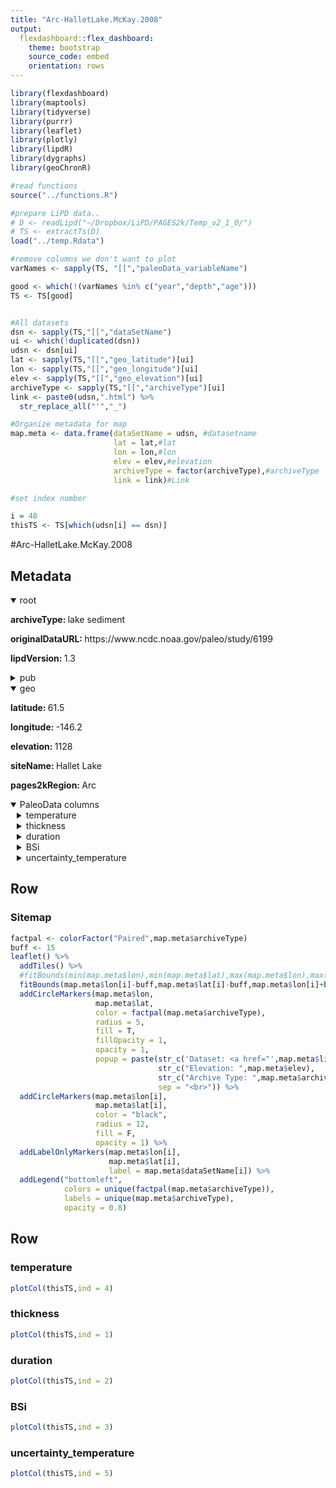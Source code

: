 ```yaml
---
title: "Arc-HalletLake.McKay.2008"
output: 
  flexdashboard::flex_dashboard:
    theme: bootstrap
    source_code: embed
    orientation: rows
---
```


```r
library(flexdashboard)
library(maptools)
library(tidyverse)
library(purrr)
library(leaflet)
library(plotly)
library(lipdR)
library(dygraphs)
library(geoChronR)

#read functions
source("../functions.R")

#prepare LiPD data..
# D <- readLipd("~/Dropbox/LiPD/PAGES2k/Temp_v2_1_0/")
# TS <- extractTs(D)
load("../temp.Rdata")

#remove columns we don't want to plot
varNames <- sapply(TS, "[[","paleoData_variableName")

good <- which(!(varNames %in% c("year","depth","age")))
TS <- TS[good]


#All datasets
dsn <- sapply(TS,"[[","dataSetName")
ui <- which(!duplicated(dsn))
udsn <- dsn[ui]
lat <- sapply(TS,"[[","geo_latitude")[ui]
lon <- sapply(TS,"[[","geo_longitude")[ui]
elev <- sapply(TS,"[[","geo_elevation")[ui]
archiveType <- sapply(TS,"[[","archiveType")[ui]
link <- paste0(udsn,".html") %>% 
  str_replace_all("'","_")

#Organize metadata for map
map.meta <- data.frame(dataSetName = udsn, #datasetname
                       lat = lat,#lat
                       lon = lon,#lon
                       elev = elev,#elevation
                       archiveType = factor(archiveType),#archiveType
                       link = link)#Link

#set index number

i = 48
thisTS <- TS[which(udsn[i] == dsn)]
```
#Arc-HalletLake.McKay.2008

Metadata {.sidebar}
-------------------------------------

<details open style="margin-left: 0px">
<summary>root</summary>
<p style="margin-left: 0px"><strong>archiveType: </strong>lake sediment
<p style="margin-left: 0px"><strong>originalDataURL: </strong>https://www.ncdc.noaa.gov/paleo/study/6199
<p style="margin-left: 0px"><strong>lipdVersion: </strong>1.3
</details>
<details>
<summary>pub</summary>
<details style="margin-left: 10px">
<summary>pub1</summary>
<p style="margin-left: 10px"><strong>author: </strong>McKay, Nicholas P.;Kaufman, Darrell S.;Michelutti, Neal
<p style="margin-left: 10px"><strong>citeKey: </strong>mckay2008biogenicsilicaconcentrati
<p style="margin-left: 10px"><strong>journal: </strong>Geophysical Research Letters
<p style="margin-left: 10px"><strong>volume: </strong>35
<p style="margin-left: 10px"><strong>pages: </strong>L05709
<p style="margin-left: 10px"><strong>pubYear: </strong>2008
<p style="margin-left: 10px"><strong>title: </strong>Biogenic silica concentration as a high-resolution, quantitative temperature proxy at Hallet Lake, south-central Alaska
<p style="margin-left: 10px"><strong>DOI: </strong>10.1029/2007GL032876
</details>
<details style="margin-left: 10px">
<summary>pub2</summary>
<p style="margin-left: 10px"><strong>author: </strong>McKay, N.P.
<p style="margin-left: 10px"><strong>citeKey: </strong>mckay2008httpswwwncdcnoaagovpaleostudy6199DataCitation
<p style="margin-left: 10px"><strong>title: </strong>World Data Center for Paleoclimatology
</details>
</details>
<details open style="margin-left: 0px">
<summary>geo</summary>
<p style="margin-left: 0px"><strong>latitude: </strong>61.5
<p style="margin-left: 0px"><strong>longitude: </strong>-146.2
<p style="margin-left: 0px"><strong>elevation: </strong>1128
<p style="margin-left: 0px"><strong>siteName: </strong>Hallet Lake
<p style="margin-left: 0px"><strong>pages2kRegion: </strong>Arc
</details>
<details open>
<summary>PaleoData columns</summary>
<details style="margin-left: 10px">
<summary>temperature</summary>
<p style="margin-left: 10px"><strong>TSid: </strong>Arc_073
<p style="margin-left: 10px"><strong>variableName: </strong>temperature
<p style="margin-left: 10px"><strong>units: </strong>degC
<p style="margin-left: 10px"><strong>description: </strong>JJA Temperature Anomalies
<p style="margin-left: 10px"><strong>useInGlobalTemperatureAnalysis: </strong>TRUE
<details>
<summary>interpretation</summary>
<details style="margin-left: 20px">
<summary>1</summary>
<p style="margin-left: 20px"><strong>basis: </strong>calibration with Valdez temperature
<p style="margin-left: 20px"><strong>interpDirection: </strong>positive
<p style="margin-left: 20px"><strong>scope: </strong>climate
<p style="margin-left: 20px"><strong>seasonality: </strong>6 7 8
<p style="margin-left: 20px"><strong>variable: </strong>T
<p style="margin-left: 20px"><strong>variableDetail: </strong>air@surface
</details>
</details>
</details>
<details style="margin-left: 10px">
<summary>thickness</summary>
<p style="margin-left: 10px"><strong>TSid: </strong>Arc_070
<p style="margin-left: 10px"><strong>variableName: </strong>thickness
<p style="margin-left: 10px"><strong>units: </strong>cm
<p style="margin-left: 10px"><strong>description: </strong>thickness
<p style="margin-left: 10px"><strong>useInGlobalTemperatureAnalysis: </strong>FALSE
</details>
<details style="margin-left: 10px">
<summary>duration</summary>
<p style="margin-left: 10px"><strong>TSid: </strong>Arc_071
<p style="margin-left: 10px"><strong>variableName: </strong>duration
<p style="margin-left: 10px"><strong>units: </strong>AD
<p style="margin-left: 10px"><strong>description: </strong>sample span
<p style="margin-left: 10px"><strong>useInGlobalTemperatureAnalysis: </strong>FALSE
</details>
<details style="margin-left: 10px">
<summary>BSi</summary>
<p style="margin-left: 10px"><strong>TSid: </strong>Arc_072
<p style="margin-left: 10px"><strong>variableName: </strong>BSi
<p style="margin-left: 10px"><strong>units: </strong>mg/g
<p style="margin-left: 10px"><strong>description: </strong>Biogenic silica
<p style="margin-left: 10px"><strong>useInGlobalTemperatureAnalysis: </strong>FALSE
</details>
<details style="margin-left: 10px">
<summary>uncertainty_temperature</summary>
<p style="margin-left: 10px"><strong>TSid: </strong>Arc_074
<p style="margin-left: 10px"><strong>variableName: </strong>uncertainty_temperature
<p style="margin-left: 10px"><strong>units: </strong>degC
<p style="margin-left: 10px"><strong>description: </strong>Temperature uncertainty
<p style="margin-left: 10px"><strong>useInGlobalTemperatureAnalysis: </strong>FALSE
</details>

Row
-----------------------------------------------------------------------

### Sitemap

```r
factpal <- colorFactor("Paired",map.meta$archiveType)
buff <- 15
leaflet() %>% 
  addTiles() %>% 
  #fitBounds(min(map.meta$lon),min(map.meta$lat),max(map.meta$lon),max(map.meta$lat)) %>% 
  fitBounds(map.meta$lon[i]-buff,map.meta$lat[i]-buff,map.meta$lon[i]+buff,map.meta$lat[i]+buff) %>% 
  addCircleMarkers(map.meta$lon, 
                   map.meta$lat, 
                   color = factpal(map.meta$archiveType),
                   radius = 5, 
                   fill = T,
                   fillOpacity = 1,
                   opacity = 1,
                   popup = paste(str_c('Dataset: <a href="',map.meta$link,'">',map.meta$dataSetName,'</a>'),
                                 str_c("Elevation: ",map.meta$elev),
                                 str_c("Archive Type: ",map.meta$archiveType),
                                 sep = "<br>")) %>%
  addCircleMarkers(map.meta$lon[i], 
                   map.meta$lat[i], 
                   color = "black",
                   radius = 12, 
                   fill = F,
                   opacity = 1) %>%
  addLabelOnlyMarkers(map.meta$lon[i], 
                      map.meta$lat[i], 
                      label = map.meta$dataSetName[i]) %>%
  addLegend("bottomleft",
            colors = unique(factpal(map.meta$archiveType)),
            labels = unique(map.meta$archiveType),
            opacity = 0.8)
```

Row {.tabset .tabset-fade}
-----------------------------------------------------------------------

### temperature
```r
plotCol(thisTS,ind = 4)
```

### thickness
```r
plotCol(thisTS,ind = 1)
```

### duration
```r
plotCol(thisTS,ind = 2)
```

### BSi
```r
plotCol(thisTS,ind = 3)
```

### uncertainty_temperature
```r
plotCol(thisTS,ind = 5)
```
